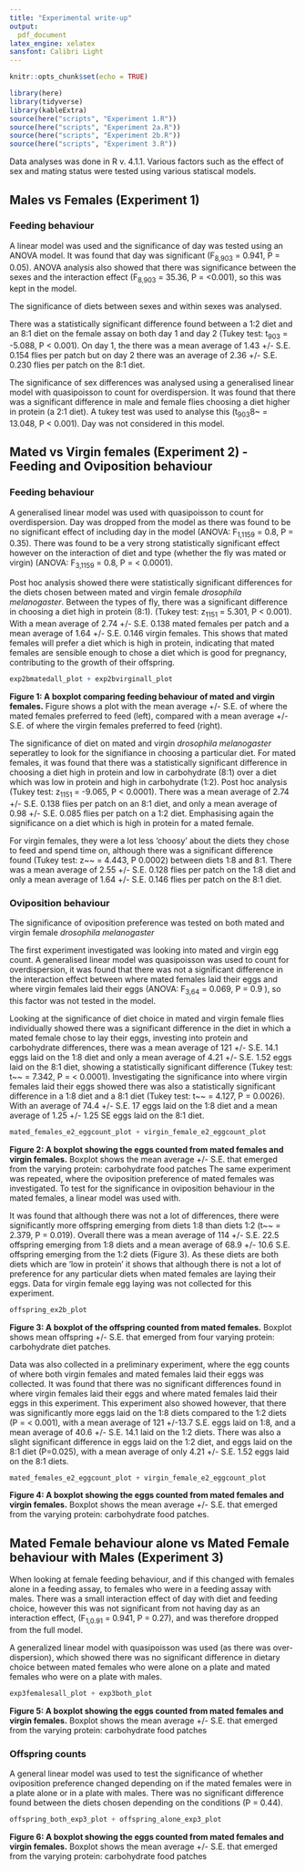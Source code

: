 ```yaml
---
title: "Experimental write-up"
output:
  pdf_document
latex_engine: xelatex
sansfont: Calibri Light
---
```



```r
knitr::opts_chunk$set(echo = TRUE)
```


```r
library(here)
library(tidyverse)
library(kableExtra)
source(here("scripts", "Experiment 1.R"))
source(here("scripts", "Experiment 2a.R"))
source(here("scripts", "Experiment 2b.R"))
source(here("scripts", "Experiment 3.R"))
```


Data analyses was done in R v. 4.1.1. Various factors such as the effect of sex and mating status were tested using various statiscal models. 


## Males vs Females (Experiment 1) 

### Feeding behaviour 

A linear model was used and the significance of day was tested using an ANOVA model. It was found that day was significant (F~8,903~ = 0.941, P = 0.05). ANOVA analysis also showed that there was significance between the sexes and the interaction effect (F~8,903~ = 35.36, P = <0.001), so this was kept in the model. 

The significance of diets between sexes and within sexes was analysed.

There was a statistically significant difference found between a 1:2 diet and an 8:1 diet on the female assay on both day 1 and day 2 (Tukey test: t~903~ = -5.088, P < 0.001). On day 1, the there was a mean average of 1.43 +/- S.E. 0.154 flies per patch but on day 2 there was an average of 2.36 +/- S.E. 0.230 flies per patch on the 8:1 diet. 

The significance of sex differences was analysed using a generalised linear model with quasipoisson to count for overdispersion. It was found that there was a significant difference in male and female flies choosing a diet higher in protein (a 2:1 diet). A tukey test was used to analyse this (t~903~8~ = 13.048, P < 0.001). Day was not considered in this model. 

## Mated vs Virgin females (Experiment 2) - Feeding and Oviposition behaviour

### Feeding behaviour 

A generalised linear model was used with quasipoisson to count for overdispersion. Day was dropped from the model as there was found to be no significant effect of including day in the model  (ANOVA: F~1,1159~ = 0.8, P = 0.35). There was found to be a very strong statistically significant effect however on the interaction of diet and type (whether the fly was mated or virgin) (ANOVA: F~3,1159~ = 0.8, P = < 0.0001).

Post hoc analysis showed there were statistically significant differences for the diets chosen between mated and virgin female *drosophila melanogaster*. Between the types of fly, there was a significant difference in choosing a diet high in protein (8:1). (Tukey test: z~1151~ = 5.301, P < 0.001). With a mean average of 2.74 +/- S.E. 0.138 mated females per patch and a mean average of 1.64 +/- S.E. 0.146 virgin females. This shows that mated females will prefer a diet which is high in protein, indicating that mated females are sensible enough to chose a diet which is good for pregnancy, contributing to the growth of their offspring. 

```r
exp2bmatedall_plot + exp2bvirginall_plot
```
**__Figure 1: A boxplot comparing feeding behaviour of mated and virgin females.__** Figure shows a plot with the mean average +/- S.E. of where the mated females preferred to feed (left), compared with a mean average +/- S.E. of where the virgin females preferred to feed (right). 


The significance of diet on mated and virgin *drosophila melanogaster* seperatley to look for the signifiance in choosing a particular diet. For mated females, it was found that there was a statistically significant difference in choosing a diet high in protein and low in carbohydrate (8:1) over a diet which was low in protein and high in carbohydrate (1:2). Post hoc analysis (Tukey test: z~1151~ = -9.065, P < 0.0001). There was a mean average of 2.74 +/- S.E. 0.138 flies per patch on an 8:1 diet, and only a mean average of 0.98 +/- S.E. 0.085 flies per patch on a 1:2 diet. Emphasising again the significance on a diet which is high in protein for a mated female. 

For virgin females, they were a lot less 'choosy' about the diets they chose to feed and spend time on, although there was a significant difference found (Tukey test: z~~ = 4.443, P  0.0002) between diets 1:8 and 8:1. There was a mean average of 2.55 +/- S.E. 0.128 flies per patch on the 1:8 diet and only a mean average of 1.64 +/- S.E. 0.146 flies per patch on the 8:1 diet. 

### Oviposition behaviour 

The significance of oviposition preference was tested on both mated and virgin female *drosophila melanogaster* 

The first experiment investigated was looking into mated and virgin egg count. A generalised linear model was quasipoisson was used to count for overdispersion, it was found that there was not a significant difference in the interaction effect between where mated females laid their eggs and where virgin females laid their eggs (ANOVA: F~3,64~ = 0.069, P = 0.9 ), so this factor was not tested in the model. 

Looking at the significance of diet choice in mated and virgin female flies individually showed there was a significant difference in the diet in which a mated female chose to lay their eggs, investing into protein and carbohydrate differences, there was a mean average of 121 +/- S.E. 14.1 eggs laid on the 1:8 diet and only a mean average of 4.21 +/- S.E. 1.52 eggs laid on the 8:1 diet, showing a statistically significant difference (Tukey test: t~~ = 7.342, P = < 0.0001). 
Investigating the significance into where virgin females laid their eggs showed there was also a statistically significant difference in a 1:8 diet and a 8:1 diet (Tukey test: t~~ = 4.127, P = 0.0026). With an average of 74.4 +/- S.E. 17 eggs laid on the 1:8 diet and a mean average of 1.25 +/- 1.25 SE eggs laid on the 8:1 diet. 

```r
mated_females_e2_eggcount_plot + virgin_female_e2_eggcount_plot
```
**Figure 2: A boxplot showing the eggs counted from mated females and virgin females.** Boxplot shows the mean average +/- S.E. that emerged from the varying protein: carbohydrate food patches
The same experiment was repeated, where the oviposition preference of mated females was investigated. To test for the significance in oviposition behaviour in the mated females, a linear model was used with.

It was found that although there was not a lot of differences, there were significantly more offspring emerging from diets 1:8 than diets 1:2 (t~~ = 2.379, P = 0.019). Overall there was a mean average of 114 +/- S.E. 22.5 offspring emerging from 1:8 diets and a mean average of 68.9 +/- 10.6 S.E. offspring emerging from the 1:2 diets (Figure 3). 
As these diets are both diets which are 'low in protein' it shows that although there is not a lot of preference for any particular diets when mated females are laying their eggs.
Data for virgin female egg laying was not collected for this experiment. 

```r
offspring_ex2b_plot
```
**Figure 3: A boxplot of the offspring counted from mated females.** Boxplot shows mean offspring +/- S.E. that emerged from four varying protein: carbohydrate diet patches. 

Data was also collected in a preliminary experiment, where the egg counts of where both virgin females and mated females laid their eggs was collected. It was found that there was no significant differences found in where virgin females laid their eggs and where mated females laid their eggs in this experiment. This experiment also showed however, that there was significantly more eggs laid on the 1:8 diets compared to the 1:2 diets (P = < 0.001), with a mean average of 121 +/-13.7 S.E. eggs laid on 1:8, and a mean average of 40.6 +/- S.E. 14.1 laid on the 1:2 diets. There was also a slight significant difference in eggs laid on the 1:2 diet, and eggs laid on the 8:1 diet (P=0.025), with a mean average of only 4.21 +/- S.E. 1.52 eggs laid on the 8:1 diets. 

```r
mated_females_e2_eggcount_plot + virgin_female_e2_eggcount_plot
```
**Figure 4: A boxplot showing the eggs counted from mated females and virgin females.** Boxplot shows the mean average +/- S.E. that emerged from the varying protein: carbohydrate food patches. 



## Mated Female behaviour alone vs Mated Female behaviour with Males (Experiment 3)

When looking at female feeding behaviour, and if this changed with females alone in a feeding assay, to females who were in a feeding assay with males.  There was a small interaction effect of day with diet and feeding choice, however this was not significant from not having day as an interaction effect, (F~1,0.91~ = 0.941, P = 0.27), and was therefore dropped from the full model. 

A generalized linear model with quasipoisson was used (as there was over-dispersion), which showed there was no significant difference in dietary choice between mated females who were alone on a plate and mated females who were on a plate with males. 

```r
exp3femalesall_plot + exp3both_plot
```
**Figure 5: A boxplot showing the eggs counted from mated females and virgin females.** Boxplot shows the mean average +/- S.E. that emerged from the varying protein: carbohydrate food patches

### Offspring counts

A general linear model was used to test the significance of whether oviposition preference changed depending on if the mated females were in a plate alone or in a plate with males. There was no significant difference found between the diets chosen depending on the conditions (P = 0.44). 

```r
offspring_both_exp3_plot + offspring_alone_exp3_plot
```
**Figure 6: A boxplot showing the eggs counted from mated females and virgin females.** Boxplot shows the mean average +/- S.E. that emerged from the varying protein: carbohydrate food patches



